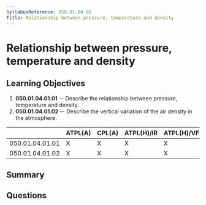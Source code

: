 ```yaml
---
SyllabusReference: 050.01.04.01
Title: Relationship between pressure, temperature and density
---
```


# Relationship between pressure, temperature and density

## Learning Objectives

1. **050.01.04.01.01** -- Describe the relationship between pressure,
   temperature and density.
2. **050.01.04.01.02** -- Describe the vertical variation of the air density in
   the atmosphere.

|                 | ATPL(A) | CPL(A) | ATPL(H)/IR | ATPL(H)/VFR | CPL(H) | IR  | CBIR(A) |
| --------------- | ------- | ------ | ---------- | ----------- | ------ | --- | ------- |
| 050.01.04.01.01 | X       | X      | X          | X           | X      | X   | X       |
| 050.01.04.01.02 | X       | X      | X          | X           | X      | X   | X       |

## Summary

## Questions
